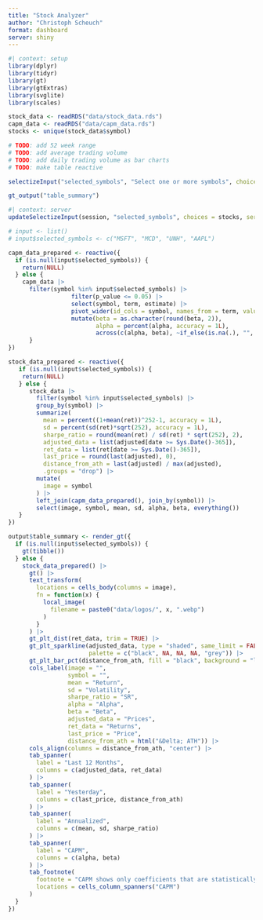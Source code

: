 ```yaml
---
title: "Stock Analyzer"
author: "Christoph Scheuch"
format: dashboard
server: shiny
---
```


```r
#| context: setup
library(dplyr)
library(tidyr)
library(gt)
library(gtExtras)
library(svglite)
library(scales)

stock_data <- readRDS("data/stock_data.rds")
capm_data <- readRDS("data/capm_data.rds")
stocks <- unique(stock_data$symbol)

# TODO: add 52 week range
# TODO: add average trading volume
# TODO: add daily trading volume as bar charts
# TODO: make table reactive
```

```r
selectizeInput("selected_symbols", "Select one or more symbols", choices = NULL, multiple = TRUE)
```

```r
gt_output("table_summary")
```

```r
#| context: server
updateSelectizeInput(session, "selected_symbols", choices = stocks, server = TRUE)

# input <- list()
# input$selected_symbols <- c("MSFT", "MCD", "UNH", "AAPL")

capm_data_prepared <- reactive({
  if (is.null(input$selected_symbols)) {
    return(NULL)
  } else {
    capm_data |> 
      filter(symbol %in% input$selected_symbols) |> 
                  filter(p_value <= 0.05) |> 
                  select(symbol, term, estimate) |> 
                  pivot_wider(id_cols = symbol, names_from = term, values_from = estimate) |> 
                  mutate(beta = as.character(round(beta, 2)), 
                         alpha = percent(alpha, accuracy = 1L),
                         across(c(alpha, beta), ~if_else(is.na(.), "", .)))
      }
})

stock_data_prepared <- reactive({
   if (is.null(input$selected_symbols)) {
    return(NULL)
   } else {
      stock_data |> 
        filter(symbol %in% input$selected_symbols) |> 
        group_by(symbol) |> 
        summarize(
          mean = percent((1+mean(ret))^252-1, accuracy = 1L),
          sd = percent(sd(ret)*sqrt(252), accuracy = 1L),
          sharpe_ratio = round(mean(ret) / sd(ret) * sqrt(252), 2),
          adjusted_data = list(adjusted[date >= Sys.Date()-365]), 
          ret_data = list(ret[date >= Sys.Date()-365]),
          last_price = round(last(adjusted), 0),
          distance_from_ath = last(adjusted) / max(adjusted),
          .groups = "drop") |>
        mutate(
          image = symbol
        ) |> 
        left_join(capm_data_prepared(), join_by(symbol)) |> 
        select(image, symbol, mean, sd, alpha, beta, everything()) 
   }
})

output$table_summary <- render_gt({
  if (is.null(input$selected_symbols)) {
    gt(tibble())
  } else {
    stock_data_prepared() |> 
      gt() |>
      text_transform(
        locations = cells_body(columns = image),
        fn = function(x) {
          local_image(
            filename = paste0("data/logos/", x, ".webp")
          )
        }
      ) |> 
      gt_plt_dist(ret_data, trim = TRUE) |> 
      gt_plt_sparkline(adjusted_data, type = "shaded", same_limit = FALSE, label = FALSE, 
                       palette = c("black", NA, NA, NA, "grey")) |> 
      gt_plt_bar_pct(distance_from_ath, fill = "black", background = "lightgrey", width = 75) |> 
      cols_label(image = "",
                 symbol = "", 
                 mean = "Return",
                 sd = "Volatility",
                 sharpe_ratio = "SR",
                 alpha = "Alpha",
                 beta = "Beta",
                 adjusted_data = "Prices",
                 ret_data = "Returns",
                 last_price = "Price",
                 distance_from_ath = html("&Delta; ATH")) |> 
      cols_align(columns = distance_from_ath, "center") |> 
      tab_spanner(
        label = "Last 12 Months",
        columns = c(adjusted_data, ret_data)
      ) |>  
      tab_spanner(
        label = "Yesterday",
        columns = c(last_price, distance_from_ath)
      ) |> 
      tab_spanner(
        label = "Annualized",
        columns = c(mean, sd, sharpe_ratio)
      ) |> 
      tab_spanner(
        label = "CAPM",
        columns = c(alpha, beta)
      ) |> 
      tab_footnote(
        footnote = "CAPM shows only coefficients that are statistically significant at 5%.",
        locations = cells_column_spanners("CAPM")
      ) 
  }
})

```

